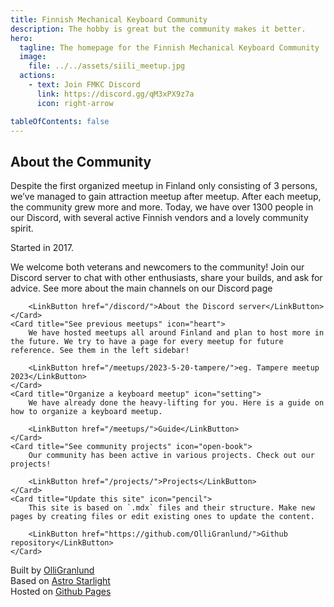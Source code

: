 ```yaml
---
title: Finnish Mechanical Keyboard Community
description: The hobby is great but the community makes it better.
hero:
  tagline: The homepage for the Finnish Mechanical Keyboard Community
  image:
    file: ../../assets/siili_meetup.jpg
  actions:
    - text: Join FMKC Discord
      link: https://discord.gg/qM3xPX9z7a
      icon: right-arrow

tableOfContents: false
---
```



## About the Community

Despite the first organized meetup in Finland only consisting of 3 persons, we’ve managed to gain attraction meetup after meetup. After each meetup, the community grew more and more. Today, we have over 1300 people in our Discord, with several active Finnish vendors and a lovely community spirit.

Started in 2017.

<CardGrid stagger>
	<Card title="Discord Quickstart guide" icon="information">
		We welcome both veterans and newcomers to the community! Join our Discord server to chat with other enthusiasts, share your builds, and ask for advice. See more about the main channels on our Discord page

		<LinkButton href="/discord/">About the Discord server</LinkButton>
	</Card>
	<Card title="See previous meetups" icon="heart">
		We have hosted meetups all around Finland and plan to host more in the future. We try to have a page for every meetup for future reference. See them in the left sidebar!

		<LinkButton href="/meetups/2023-5-20-tampere/">eg. Tampere meetup 2023</LinkButton>
	</Card>
	<Card title="Organize a keyboard meetup" icon="setting">
		We have already done the heavy-lifting for you. Here is a guide on how to organize a keyboard meetup.

		<LinkButton href="/meetups/">Guide</LinkButton>
	</Card>
	<Card title="See community projects" icon="open-book">
		Our community has been active in various projects. Check out our projects!

		<LinkButton href="/projects/">Projects</LinkButton>
	</Card>
	<Card title="Update this site" icon="pencil">
		This site is based on `.mdx` files and their structure. Make new pages by creating files or edit existing ones to update the content.

		<LinkButton href="https://github.com/OlliGranlund/">Github repository</LinkButton>
	</Card>
</CardGrid>

Built by [OlliGranlund](https://olli.works)  
Based on [Astro Starlight](https://starlight.astro.build/)  
Hosted on [Github Pages](https://pages.github.com/)
